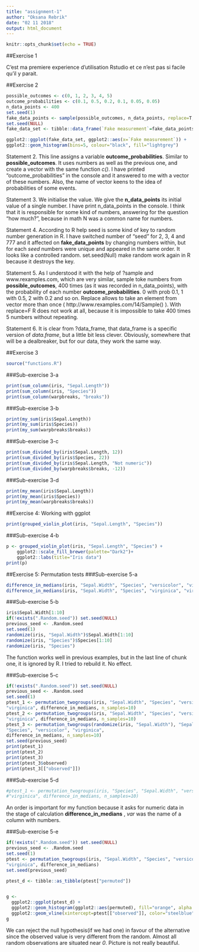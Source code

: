 ---
title: "assignment-1"
author: "Oksana Rebrik"
date: "02 11 2018"
output: html_document
---

```{r setup, include=FALSE}
knitr::opts_chunk$set(echo = TRUE)
```


##Exercise 1

C'est ma premiere experience d'utilisation Rstudio et ce n'est pas si facile qu'il y parait.

##Exercise 2

```{r}
possible_outcomes <- c(0, 1, 2, 3, 4, 5)
outcome_probabilities <- c(0.1, 0.5, 0.2, 0.1, 0.05, 0.05)
n_data_points <- 400
set.seed(1)
fake_data_points <- sample(possible_outcomes, n_data_points, replace=T, prob=outcome_probabilities)
set.seed(NULL)
fake_data_set <- tibble::data_frame(`Fake measurement`=fake_data_points)
```

```{r}
ggplot2::ggplot(fake_data_set, ggplot2::aes(x=`Fake measurement`)) +
ggplot2::geom_histogram(bins=5, colour="black", fill="lightgrey")
```


 Statement 2. This line assigns a variable **outcome_probabilities**. Similar to **possible_outcomes**. It uses numbers as well as the previous one, and create a vector with the same function _c()_. I have printed "outcome_probabilities" in the console and it answered to me with a vector of these numbers.
Also, the name of vector keens to the idea of probabilities of some events.

 Statement 3. We initialise the value. We give the **n_data_points** its initial value of a single number.  I have print n_data_points in the console. I think that it is responsible for some kind of numbers, answering for the question "how much?", because in math N was a common name for numbers.


 Statement 4. According to R help seed is some kind of key to random number generation in R. I have switched number of "seed" for 2, 3, 4 and 777 and it affected on **fake_data_points** by changing numbers within, but for each *seed* numbers were unique and appeared in the same order. It looks like a controlled random. set.seed(Null) make random work again in R because it destroys the key.

 Statement 5. As I understood it with the help of ?sample and www.rexamples.com, which are very similar, sample toke numbers from **possible_outcomes**, 400 times (as it was recorded in n_data_points), with the probability of each number **outcome_probabilities**. 0 with prob 0.1, 1 with 0.5, 2 with 0.2 and so on. Replace allows to take an element from vector more than once ( http://www.rexamples.com/14/Sample() ). With replace=F R does not work at all, because it is impossible to take 400 times 5 numbers without repeating.

 Statement 6. It is clear from ?data_frame, that data_frame is a specific version of *data.frame*, but a little bit less clever. Obviously, somewhere that will be a dealbreaker, but for our data, they work the same way.

##Exercise 3

```{r}
source("functions.R")
```

###Sub-exercise 3-a
```{r}
print(sum_column(iris, "Sepal.Length"))
print(sum_column(iris, "Species"))
print(sum_column(warpbreaks, "breaks"))
```

###Sub-exercise 3-b
```{r}
print(my_sum(iris$Sepal.Length))
print(my_sum(iris$Species))
print(my_sum(warpbreaks$breaks))
```
###Sub-exercise 3-c
```{r}
print(sum_divided_by(iris$Sepal.Length, 12))
print(sum_divided_by(iris$Species, 22))
print(sum_divided_by(iris$Sepal.Length, "Not numeric"))
print(sum_divided_by(warpbreaks$breaks, -12))
```

###Sub-exercise 3-d
```{r}
print(my_mean(iris$Sepal.Length))
print(my_mean(iris$Species))
print(my_mean(warpbreaks$breaks))
```
##Exercise 4: Working with ggplot
```{r}
print(grouped_violin_plot(iris, "Sepal.Length", "Species"))
```
###Sub-exercise 4-b
```{r}
p <- grouped_violin_plot(iris, "Sepal.Length", "Species") +
    ggplot2::scale_fill_brewer(palette="Dark2")+
    ggplot2::labs(title="Iris data")
print(p)

```
##Exercise 5: Permutation tests
###Sub-exercise 5-a
```{r}
difference_in_medians(iris, "Sepal.Width", "Species", "versicolor", "virginica")
difference_in_medians(iris, "Sepal.Width", "Species", "virginica", "virginica")
```


###Sub-exercise 5-b
```{r}
iris$Sepal.Width[1:10]
if(!exists(".Random.seed")) set.seed(NULL)
previous_seed <- .Random.seed
set.seed(1)
randomize(iris, "Sepal.Width")$Sepal.Width[1:10]
randomize(iris, "Species")$Species[1:10]
randomize(iris, "Species") 

```
The function works well in previous examples, but in the last line of chunk one, it is ignored by R. I tried to rebuild it. No effect.

###Sub-exercise 5-c
```{r}
if(!exists(".Random.seed")) set.seed(NULL)
previous_seed <- .Random.seed
set.seed(1)
ptest_1 <- permutation_twogroups(iris, "Sepal.Width", "Species", "versicolor",
"virginica", difference_in_medians, n_samples=10)
ptest_2 <- permutation_twogroups(iris, "Sepal.Width", "Species", "versicolor",
"virginica", difference_in_medians, n_samples=10)
ptest_3 <- permutation_twogroups(randomize(iris, "Sepal.Width"), "Sepal.Width",
"Species", "versicolor", "virginica",
difference_in_medians, n_samples=10)
set.seed(previous_seed)
print(ptest_1)
print(ptest_2)
print(ptest_3)
print(ptest_3$observed)
print(ptest_3[["observed"]])
```

###Sub-exercise 5-d
```{r}
#ptest_1 <- permutation_twogroups(iris, "Species", "Sepal.Width", "versicolor",
#"virginica", difference_in_medians, n_samples=10)
```
An order is important for my function because it asks for numeric data in the stage of calculation **difference_in_medians** , _var_ was the name of a column with numbers.

###Sub-exercise 5-e
```{r, cache=T}
if(!exists(".Random.seed")) set.seed(NULL)
previous_seed <- .Random.seed
set.seed(1)
ptest <- permutation_twogroups(iris, "Sepal.Width", "Species", "versicolor",
"virginica", difference_in_medians)
set.seed(previous_seed)
```

```{r}
ptest_d <- tibble::as_tibble(ptest["permuted"])


g <-
  ggplot2::ggplot(ptest_d) +
  ggplot2::geom_histogram(ggplot2::aes(permuted), fill="orange", alpha = 0.7, ) +
  ggplot2::geom_vline(xintercept=ptest[["observed"]], color="steelblue")
g

```

We can reject the null hypothesis(if we had one) in favour of the alternative since the observed value is very different from the random. Almost all random observations are situated near _0_. Picture is not really beautiful.
